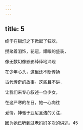 ```yaml
---
---
---
```

title: 5
---




终于在银灯之下掀起了狂欢，

攒聚着羽饰，花冠，耀眼的盛装，

像无数幻像影影绰绰地涌现

在少年心头，这里还不断传扬

古代传奇的故事。这些且不讲，

让我们来专心叙述一位少女，

在这严寒的冬日，她一心向往

爱情，神驰于亚尼圣洁的关注，

因为她已听到过老妈妈多次的讲述。45